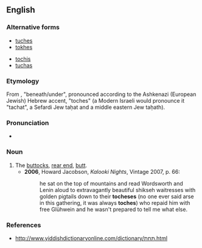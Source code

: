 ==English==

===Alternative forms===
{{top2}}
* [[tuches]]
* [[tokhes]]
{{mid2}}
* [[tochis]]
* [[tuchas]]
{{bottom}}

===Etymology===
From {{Heb}} {{term|תּחת|sc=Hebr}}, "beneath/under", pronounced according to the Ashkenazi (European Jewish) Hebrew accent, "toches" (a  Modern Israeli would pronounce it "tachat", a Sefardi Jew taḥat and a middle eastern Jew taḥath).

===Pronunciation===
* {{IPA|/ˈtɒxəs/}}

===Noun===
{{en-noun|es}}

# The [[buttocks]], [[rear end]], [[butt]].
#* '''2006''', Howard Jacobson, ''Kalooki Nights'', Vintage 2007, p. 66:
#*: he sat on the top of mountains and read Wordsworth and Lenin aloud to extravagantly beautiful shikseh waitresses with golden pigtails down to their '''tocheses''' (no one ever said arse in this gathering, it was always '''toches''') who repaid him with free Glühwein and he wasn't prepared to tell me what else.

===References===
* http://www.yiddishdictionaryonline.com/dictionary/תּחת.html